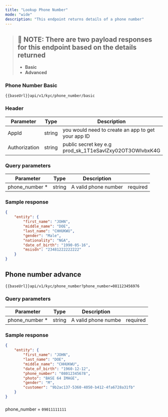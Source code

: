 ```yaml
---
title: "Lookup Phone Number"
mode: "wide"
description: "This endpoint returns details of a phone number"
---
```



> ## 📘 NOTE: There are two payload responses for this endpoint based on the details returned
> 
> -   **Basic**
> -   **Advanced**

### Phone Number Basic


```text [GET]
{{baseUrl}}api/v1/kyc/phone_number/basic

```

### Header

| Parameter | Type | Description |
| --- | --- | --- |
| AppId | string | you would need to create an app to get your app ID |
| Authorization | string | public secret key e.g prod\_sk\_1T1eSavlZxy02OT3OWlvbxK4G |

### Query parameters

| Parameter | Type | Description |  |
| --- | --- | --- | --- |
| phone\_number \* | string | A valid phone number | required |

### Sample response


```json Response
{
    "entity": {
        "first_name": "JOHN",
        "middle_name": "DOE",
        "last_name": "CHHUKWU",
        "gender": "Male",
        "nationality": "NGA",
        "date_of_birth": "1990-05-16",
        "msisdn": "23481222222222"
    }
}
```

## Phone number advance



```text [GET]
{{baseUrl}}api/v1/kyc/phone_number?phone_number=081123456976
```

### Query parameters

| Parameter | Type | Description |  |
| --- | --- | --- | --- |
| phone\_number \* | string | A valid phone numbe | required |

### Sample response

```json Response
{
    "entity": {
        "first_name": "JOHN",
        "last_name": "DOE",
        "middle_name": "CHHUKWU",
        "date_of_birth": "1960-12-12",
        "phone_number": "08012345678",
        "photo": "BASE 64 IMAGE",
        "gender": "M",
        "customer": "9b2ac137-5360-4050-b412-4fa6728a31fb"
    }
}
```

### [](https://api-docs.dojah.io/docs/lookup-phone-number#test-credentials)

phone_number = `09011111111`

